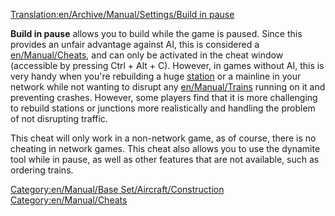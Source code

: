 [[Translation:en/Archive/Manual/Settings/Build in pause]]

{{en/Note|This is not a cheat in 1.1.0, but an Advanced Setting available from the [[en/Archive/Manual/Settings/Advanced Settings]] menu, which allows more control on what is allowed in pause.}}
'''Build in pause''' allows you to build while the game is paused. Since this provides an unfair advantage against AI, this is considered a [[en/Manual/Cheats]], and can only be activated in the cheat window (accessible by pressing Ctrl + Alt + C). However, in games without AI, this is very handy when you're rebuilding a huge [[en/Manual/Stations|station]] or a mainline in your network while not wanting to disrupt any [[en/Manual/Trains]] running on it and preventing crashes. However, some players find that it is more challenging to rebuild stations or junctions more realistically and handling the problem of not disrupting traffic.

This cheat will only work in a non-network game, as of course, there is no cheating in network games.  This cheat also allows you to use the dynamite tool while in pause, as well as other features that are not available, such as ordering trains.

[[Category:en/Manual/Base Set/Aircraft/Construction]]
[[Category:en/Manual/Cheats]]